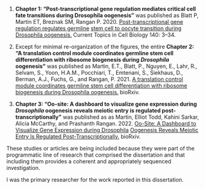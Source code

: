 
\setstretch{2.0}

1.  **Chapter 1: "Post-transcriptional gene regulation mediates critical cell fate transitions during Drosophila oogenesis"** was published as Blatt P, Martin ET, Breznak SM, Rangan P. 2020. [Post-transcriptional gene regulation regulates germline]{.ul}
[stem cell to oocyte transition during Drosophila oogenesis.]{.ul} Current Topics in Cell Biology 140: 3--34.

\newline
\newline

2.  Except for minimal re-organization of the figures, the entire **Chapter 2: "A translation control module coordinates germline stem cell differentiation with ribosome biogenesis during *Drosophila* oogenesis"** was published as Martin, E.T., Blatt, P., Nguyen, E., Lahr, R., Selvam, S., Yoon, H.A.M., Pocchiari, T., Emtenani, S., Siekhaus, D., Berman, A.J., Fuchs, G., and Rangan, P. 2021. 
[A translation control module coordinates germline stem cell differentiation with ribosome]{.ul} 
[biogenesis during Drosophila oogenesis.]{.ul} bioRxiv.

\newline
\newline

3.  **Chapter 3: "Oo-site: A dashboard to visualize gene expression during *Drosophila* oogenesis reveals meiotic entry is regulated post-transcriptionally"** was published as as Martin, Elliot Todd, Kahini Sarkar, Alicia McCarthy, and Prashanth Rangan. 2022. 
[Oo-Site: A Dashboard to Visualize Gene Expression during Drosophila]{.ul}
[Oogenesis Reveals Meiotic Entry Is Regulated Post-Transcriptionally.]{.ul} bioRxiv.

\newline
\newline

These studies or articles are being included because they were part of the programmatic line of research that comprised the dissertation and that including them provides a coherent and appropriately sequenced investigation.

\newline
\newline

I was the primary researcher for the work reported in this dissertation.
